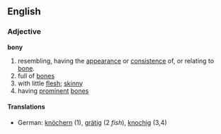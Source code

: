 ==English==
===Adjective===
'''bony'''
# resembling, having the [[appearance]] or [[consistence]] of, or relating to [[bone]].
# full of [[bone]]s
# with little [[flesh]]; [[skinny]]
# having [[prominent]] [[bone]]s
====Translations====
*German: [[knöchern]] (1), [[grätig]] (2 ''fish''), [[knochig]] (3,4)